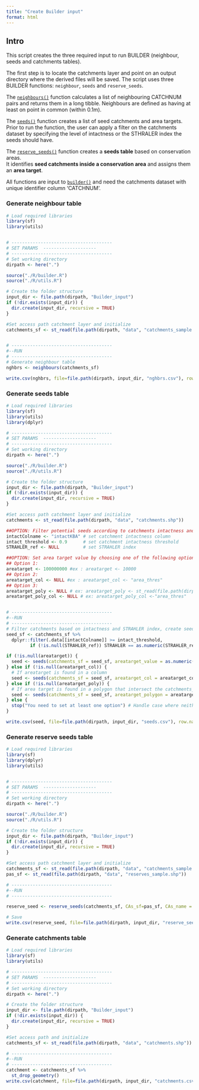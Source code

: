 ```yaml
---
title: "Create Builder input"
format: html
---
```


## Intro

This script creates the three required input to run BUILDER (neighbour, seeds and catchments tables).  

The first step is to locate the catchments layer and point on an output directory where the derived files will be saved. The script uses three BUILDER functions: `neighbour`, `seeds` and `reserve_seeds`. 

The [`neighbours()`](/tools/neighbours.html) function calculates a list of neighbouring CATCHNUM pairs and returns them in a long tibble. Neighbours are defined as having at least on point in common (within 0.1m).

The [`seeds()`](../tools/seeds.html) function creates a list of seed catchments and area targets. Prior to run the function, the user can apply a filter on the catchments dataset by specifying the level of intactness or the STHRALER index the seeds should have.  

The [`reserve_seeds()`](../tools/reserve_seeds.html) function creates a **seeds table** based on conservation areas.  
It identifies **seed catchments inside a conservation area** and assigns them an **area target**.

All functions are input to [`builder()`](../tools/builder.html) and need the catchments dataset with unique identifier column 'CATCHNUM'.


### Generate neighbour table

```r
# Load required libraries
library(sf)
library(utils)


# --------------------------------------
# SET PARAMS  --------------------
# --------------------------------------
# Set working directory
dirpath <- here(".")

source("./R/builder.R")
source("./R/utils.R")

# Create the folder structure
input_dir <- file.path(dirpath, "Builder_input")
if (!dir.exists(input_dir)) {
  dir.create(input_dir, recursive = TRUE)
}

#Set access path catchment layer and initialize
catchments_sf <- st_read(file.path(dirpath, "data", "catchments_sample.shp"))


# --------------------------------------
#--RUN
# --------------------------------------
# Generate neighbour table
nghbrs <- neighbours(catchments_sf)

write.csv(nghbrs, file=file.path(dirpath, input_dir, "nghbrs.csv"), row.names=FALSE) 
```


### Generate seeds table

```r
# Load required libraries
library(sf)
library(utils)
library(dplyr)

# --------------------------------------
# SET PARAMS  --------------------
# --------------------------------------
# Set working directory
dirpath <- here(".")

source("./R/builder.R")
source("./R/utils.R")

# Create the folder structure
input_dir <- file.path(dirpath, "Builder_input")
if (!dir.exists(input_dir)) {
  dir.create(input_dir, recursive = TRUE)
}

#Set access path catchment layer and initialize
catchments <- st_read(file.path(dirpath, "data", "catchments.shp"))

##OPTION: Filter potential seeds according to catchments intactness and STHRALER index
intactColname <- "intactKBA" # set catchment intactness column
intact_threshold <- 0.9      # set catchment intactness threshold
STRAHLER_ref <- NULL         # set STRAHLER index

##OPTION: Set area target value by choosing one of the following options. Leave argument to NULL  if not chosen
## Option 1:
areatarget <- 100000000 #ex : areatarget <- 10000
## Option 2:
areatarget_col <- NULL #ex : areatarget_col <- "area_thres" 
## Option 3:
areatarget_poly <- NULL # ex: areatarget_poly <- st_read(file.path(dirpath, "data", "poly_areatarget.shp"))
areatarget_poly_col <- NULL # ex: areatarget_poly_col <-"area_thres"


# --------------------------------------
#--RUN
# --------------------------------------
# Filter catchments based on intactness and STRAHLER index, create seeds and convert to csv
seed_sf <- catchments_sf %>%
  dplyr::filter(.data[[intactColname]] >= intact_threshold, 
         if (!is.null(STRAHLER_ref)) STRAHLER == as.numeric(STRAHLER_ref) else TRUE)

if (!is.null(areatarget)) {
  seed <- seeds(catchments_sf = seed_sf, areatarget_value = as.numeric(areatarget))
} else if (!is.null(areatarget_col)) {
  # If areatarget is found in a column
  seed <- seeds(catchments_sf = seed_sf, areatarget_col = areatarget_col)
} else if (!is.null(areatarget_poly)) {
  # If area target is found in a polygon that intersect the catchments_sf
  seed <- seeds(catchments_sf = seed_sf, areatarget_polygon = areatarget_poly, areatarget_polygon_col = areatarget_poly_col)
} else {
  stop("You need to set at least one option") # Handle case where neither exists
}

write.csv(seed, file=file.path(dirpath, input_dir, "seeds.csv"), row.names=FALSE) 
```


### Generate reserve seeds table

```r 
# Load required libraries
library(sf)
library(dplyr)
library(utils)


# --------------------------------------
# SET PARAMS  --------------------
# --------------------------------------
# Set working directory
dirpath <- here(".")

source("./R/builder.R")
source("./R/utils.R")

# Create the folder structure
input_dir <- file.path(dirpath, "Builder_input")
if (!dir.exists(input_dir)) {
  dir.create(input_dir, recursive = TRUE)
}

#Set access path catchment layer and initialize
catchments_sf <- st_read(file.path(dirpath, "data", "catchments_sample.shp"))
pas_sf <- st_read(file.path(dirpath, "data", "reserves_sample.shp"))

# --------------------------------------
#--RUN
# --------------------------------------

reserve_seed <- reserve_seeds(catchments_sf, CAs_sf=pas_sf, CAs_name = "PARENT_ID", areatarget_value = 10000, joinType = "INTERSECT")

# Save
write.csv(reserve_seed, file=file.path(dirpath, input_dir, "reserve_seeds.csv"), row.names=FALSE) 
```


### Generate catchments table

```r
# Load required libraries
library(sf)
library(utils)

# --------------------------------------
# SET PARAMS  --------------------
# --------------------------------------
# Set working directory
dirpath <- here(".")

# Create the folder structure
input_dir <- file.path(dirpath, "Builder_input")
if (!dir.exists(input_dir)) {
  dir.create(input_dir, recursive = TRUE)
}

#Set access path and initialize 
catchments_sf <- st_read(file.path(dirpath, "data", "catchments.shp"))

# --------------------------------------
#--RUN
# --------------------------------------
catchment <- catchments_sf %>%
  st_drop_geometry()
write.csv(catchment, file=file.path(dirpath, input_dir, "catchments.csv"), row.names=FALSE)

```


